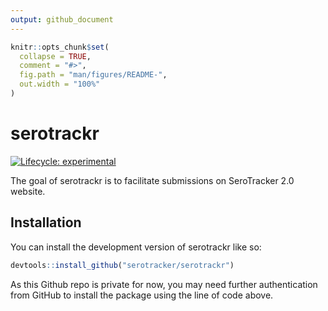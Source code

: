 ```yaml
---
output: github_document
---
```


<!-- README.md is generated from README.Rmd. Please edit that file -->

```r
knitr::opts_chunk$set(
  collapse = TRUE,
  comment = "#>",
  fig.path = "man/figures/README-",
  out.width = "100%"
)
```

# serotrackr

<!-- badges: start -->

[![Lifecycle: experimental](https://img.shields.io/badge/lifecycle-experimental-orange.svg)](https://lifecycle.r-lib.org/articles/stages.html#experimental)
<!-- badges: end -->

The goal of serotrackr is to facilitate submissions on SeroTracker 2.0 website.  


## Installation

You can install the development version of serotrackr like so:

``` r
devtools::install_github("serotracker/serotrackr")
```

As this Github repo is private for now, you may need further authentication from GitHub to install the package using the line of code above.
